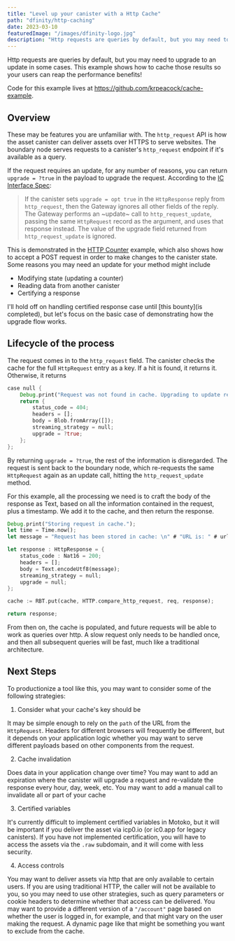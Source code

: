 ```yaml
---
title: "Level up your canister with a Http Cache"
path: "dfinity/http-caching"
date: 2023-03-10
featuredImage: "/images/dfinity-logo.jpg"
description: "Http requests are queries by default, but you may need to upgrade to an update in some cases. This example shows how to cache those results so your users can reap the performance benefits!"
---
```


Http requests are queries by default, but you may need to upgrade to an update in some cases. This example shows how to cache those results so your users can reap the performance benefits!

Code for this example lives at https://github.com/krpeacock/cache-example.

## Overview

These may be features you are unfamiliar with. The `http_request` API is how the asset canister can deliver assets over HTTPS to serve websites. The boundary node serves requests to a canister's `http_request` endpoint if it's available as a query.

If the request requires an update, for any number of reasons, you can return `upgrade = ?true` in the payload to upgrade the request. According to the [IC Interface Spec](https://internetcomputer.org/docs/current/references/ic-interface-spec#upgrade-to-update-calls):

> If the canister sets `upgrade = opt true` in the `HttpResponse` reply from `http_request`, then the Gateway ignores all other fields of the reply. The Gateway performs an ~update~ call to `http_request_update`, passing the same `HttpRequest` record as the argument, and uses that response instead.
> The value of the upgrade field returned from `http_request_update` is ignored.

This is demonstrated in the [HTTP Counter](https://github.com/dfinity/examples/tree/master/motoko/http_counter) example, which also shows how to accept a POST request in order to make changes to the canister state. Some reasons you may need an update for your method might include

- Modifying state (updating a counter)
- Reading data from another canister
- Certifying a response

I'll hold off on handling certified response case until [this bounty](is completed), but let's focus on the basic case of demonstrating how the upgrade flow works.

## Lifecycle of the process

The request comes in to the `http_request` field. The canister checks the cache for the full `HttpRequest` entry as a key. If a hit is found, it returns it. Otherwise, it returns

```rust
case null {
    Debug.print("Request was not found in cache. Upgrading to update request.\n");
    return {
        status_code = 404;
        headers = [];
        body = Blob.fromArray([]);
        streaming_strategy = null;
        upgrade = ?true;
    };
};
```

By returning `upgrade = ?true`, the rest of the information is disregarded. The request is sent back to the boundary node, which re-requests the same `HttpRequest` again as an update call, hitting the `http_request_update` method.

For this example, all the processing we need is to craft the body of the response as Text, based on all the information contained in the request, plus a timestamp. We add it to the cache, and then return the response.

```rust
Debug.print("Storing request in cache.");
let time = Time.now();
let message = "Request has been stored in cache: \n" # "URL is: " # url # "\n" # "Method is " # req.method # "\n" # "Body is: " # debug_show req.body # "\n" # "Timestamp is: \n" # debug_show Time.now();

let response : HttpResponse = {
    status_code : Nat16 = 200;
    headers = [];
    body = Text.encodeUtf8(message);
    streaming_strategy = null;
    upgrade = null;
};

cache := RBT.put(cache, HTTP.compare_http_request, req, response);

return response;
```

From then on, the cache is populated, and future requests will be able to work as queries over http. A slow request only needs to be handled once, and then all subsequent queries will be fast, much like a traditional architecture.

## Next Steps

To productionize a tool like this, you may want to consider some of the following strategies:

1. Consider what your cache's key should be

It may be simple enough to rely on the `path` of the URL from the `HttpRequest`. Headers for different browsers will frequently be different, but it depends on your application logic whether you may want to serve different payloads based on other components from the request.

2. Cache invalidation

Does data in your application change over time? You may want to add an expiration where the canister will upgrade a request and re-validate the response every hour, day, week, etc. You may want to add a manual call to invalidate all or part of your cache

3. Certified variables

It's currently difficult to implement certified variables in Motoko, but it will be important if you deliver the asset via icp0.io (or ic0.app for legacy canisters). If you have not implemented certification, you will have to access the assets via the `.raw` subdomain, and it will come with less security.

4. Access controls

You may want to deliver assets via http that are only available to certain users. If you are using traditional HTTP, the caller will not be available to you, so you may need to use other strategies, such as query parameters or cookie headers to determine whether that access can be delivered. You may want to provide a different version of a `"/account"` page based on whether the user is logged in, for example, and that might vary on the user making the request. A dynamic page like that might be something you want to exclude from the cache.
